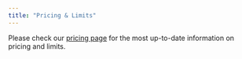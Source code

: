 ```yaml
---
title: "Pricing & Limits"
---
```

Please check our [pricing page](https://upstash.com/pricing/vector) for the most up-to-date information on pricing and limits.